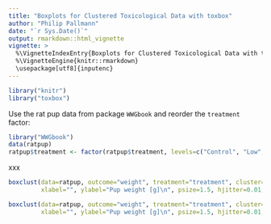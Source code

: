 ```yaml
---
title: "Boxplots for Clustered Toxicological Data with toxbox"
author: "Philip Pallmann"
date: "`r Sys.Date()`"
output: rmarkdown::html_vignette
vignette: >
  %\VignetteIndexEntry{Boxplots for Clustered Toxicological Data with toxbox}
  %\VignetteEngine{knitr::rmarkdown}
  \usepackage[utf8]{inputenc}
---
```


```r
library("knitr")
library("toxbox")
```

Use the rat pup data from package `WWGbook` and reorder the `treatment` factor:

```r
library("WWGbook")
data(ratpup)
ratpup$treatment <- factor(ratpup$treatment, levels=c("Control", "Low", "High"))
```

xxx

```r
boxclust(data=ratpup, outcome="weight", treatment="treatment", cluster="litter", covariate="sex",
         xlabel="", ylabel="Pup weight [g]\n", psize=1.5, hjitter=0.01, pneg=c(0.033, 0.44), white=TRUE)
```


```r
boxclust(data=ratpup, outcome="weight", treatment="treatment", cluster="litter", covariate="sex",
         xlabel="", ylabel="Pup weight [g]\n", psize=1.5, hjitter=0.01, pneg=0.07, ppos=0.004, white=TRUE)
```
